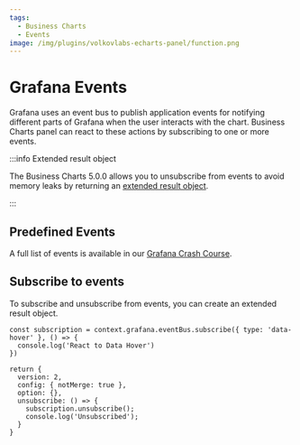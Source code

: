 ```yaml
---
tags:
  - Business Charts
  - Events
image: /img/plugins/volkovlabs-echarts-panel/function.png
---
```



# Grafana Events

Grafana uses an event bus to publish application events for notifying different parts of Grafana when the user interacts with the chart. Business Charts panel can react to these actions by subscribing to one or more events.

:::info Extended result object

The Business Charts 5.0.0 allows you to unsubscribe from events to avoid memory leaks by returning an [extended result object](../extended).

:::

## Predefined Events

A full list of events is available in our [Grafana Crash Course](/grafana/developer/eventbus).

## Subscribe to events

To subscribe and unsubscribe from events, you can create an extended result object.

```
const subscription = context.grafana.eventBus.subscribe({ type: 'data-hover' }, () => {
  console.log('React to Data Hover')
})

return {
  version: 2,
  config: { notMerge: true },
  option: {},
  unsubscribe: () => {
    subscription.unsubscribe();
    console.log('Unsubscribed');
  }
}
```
